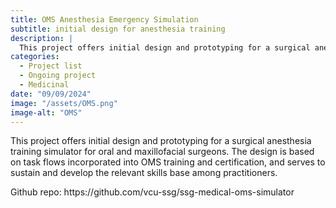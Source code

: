 ```yaml
---
title: OMS Anesthesia Emergency Simulation
subtitle: initial design for anesthesia training
description: |
  This project offers initial design and prototyping for a surgical anesthesia training simulator for oral and maxillofacial surgeons. The design is based on task flows incorporated into OMS training and certification, and serves to sustain and develop the relevant skills base among practitioners.
categories:
  - Project list
  - Ongoing project
  - Medicinal
date: "09/09/2024"
image: "/assets/OMS.png"
image-alt: "OMS"
---
```


This project offers initial design and prototyping for a surgical anesthesia training simulator for oral and maxillofacial surgeons. The design is based on task flows incorporated into OMS training and certification, and serves to sustain and develop the relevant skills base among practitioners.

Github repo: https://github.com/vcu-ssg/ssg-medical-oms-simulator